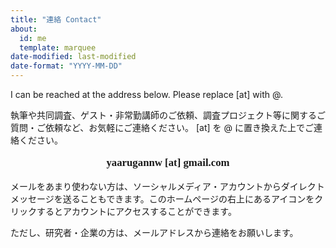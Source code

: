 ```yaml
---
title: "連絡 Contact"
about:
  id: me
  template: marquee
date-modified: last-modified
date-format: "YYYY-MM-DD"
---
```


I can be reached at the address below. Please replace \[at\] with \@.

執筆や共同調査、ゲスト・非常勤講師のご依頼、調査プロジェクト等に関するご質問・ご依頼など、お気軽にご連絡ください。 \[at\] を \@ に置き換えた上でご連絡ください。

::: {.contact style="text-align: center; font-size: 120%; font-family: \"Meiryo"}
**yaarugannw \[at\] gmail.com**
:::

メールをあまり使わない方は、ソーシャルメディア・アカウントからダイレクトメッセージを送ることもできます。このホームページの右上にあるアイコンをクリックするとアカウントにアクセスすることができます。

ただし、研究者・企業の方は、メールアドレスから連絡をお願いします。
